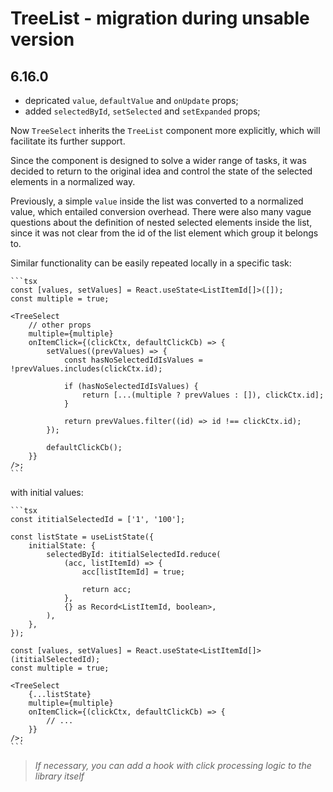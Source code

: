
<Meta title="Unstable/TreeSelect" />

# TreeList - migration during unsable version

## 6.16.0

-   depricated `value`, `defaultValue` and `onUpdate` props;
-   added `selectedById`, `setSelected` and `setExpanded` props;

Now `TreeSelect` inherits the `TreeList` component more explicitly, which will facilitate its further support.

Since the component is designed to solve a wider range of tasks, it was decided to return to the original idea and control the state of the selected elements in a normalized way.

Previously, a simple `value` inside the list was converted to a normalized value, which entailed conversion overhead. There were also many vague questions about the definition of nested selected elements inside the list, since it was not clear from the id of the list element which group it belongs to.

Similar functionality can be easily repeated locally in a specific task:

    ```tsx
    const [values, setValues] = React.useState<ListItemId[]>([]);
    const multiple = true;

    <TreeSelect
        // other props
        multiple={multiple}
        onItemClick={(clickCtx, defaultClickCb) => {
            setValues((prevValues) => {
                const hasNoSelectedIdIsValues = !prevValues.includes(clickCtx.id);

                if (hasNoSelectedIdIsValues) {
                    return [...(multiple ? prevValues : []), clickCtx.id];
                }

                return prevValues.filter((id) => id !== clickCtx.id);
            });

            defaultClickCb();
        }}
    />;
    ```

with initial values:

    ```tsx
    const ititialSelectedId = ['1', '100'];

    const listState = useListState({
        initialState: {
            selectedById: ititialSelectedId.reduce(
                (acc, listItemId) => {
                    acc[listItemId] = true;

                    return acc;
                },
                {} as Record<ListItemId, boolean>,
            ),
        },
    });

    const [values, setValues] = React.useState<ListItemId[]>(ititialSelectedId);
    const multiple = true;

    <TreeSelect
        {...listState}
        multiple={multiple}
        onItemClick={(clickCtx, defaultClickCb) => {
            // ...
        }}
    />;
    ```

> _If necessary, you can add a hook with click processing logic to the library itself_
